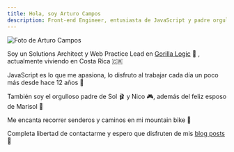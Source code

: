 ```yaml
---
title: Hola, soy Arturo Campos
description: Front-end Engineer, entusiasta de JavaScript y padre orgulloso
---
```


<div className='text-center my-5 sm:float-left sm:mr-4 sm:mb-1'>
  <div className='rounded-full border-secondary inline-flex border-2 shadow-2xl'>
    <Image
      className='rounded-full'
      alt='Foto de Arturo Campos'
      src='/images/arturo.jpg'
      layout='intrinsic'
      height={150}
      width={150}
    />
  </div>
</div>

Soy un Solutions Architect y Web Practice Lead en [Gorilla Logic](https://gorillalogic.com) 🦍 , actualmente viviendo en Costa Rica 🇨🇷

JavaScript es lo que me apasiona, lo disfruto al trabajar cada día un poco más desde hace 12 años 💪

También soy el orgulloso padre de Sol 🩰 y Nico 🎮, además del feliz esposo de Marisol 🎨

Me encanta recorrer senderos y caminos en mi mountain bike 🚵

Completa libertad de contactarme y espero que disfruten de mis [blog posts](/blog) 📝
